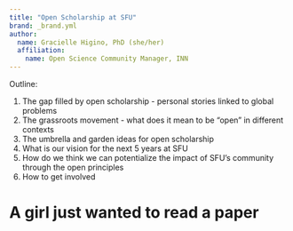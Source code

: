 ```yaml
---
title: "Open Scholarship at SFU"
brand: _brand.yml
author:
  name: Gracielle Higino, PhD (she/her)
  affiliation: 
    name: Open Science Community Manager, INN    
---
```


::: {.notes}
Outline:

1. The gap filled by open scholarship - personal stories linked to global problems
2. The grassroots movement - what does it mean to be "open" in different contexts
3. The umbrella and garden ideas for open scholarship
4. What is our vision for the next 5 years at SFU
5. How do we think we can potentialize the impact of SFU's community through the open principles
6. How to get involved
:::

# A girl just wanted to read a paper
